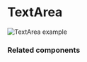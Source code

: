 # TextArea

![TextArea example](public/assets/overview-text-area.webp)

### Related components
<RelatedComponentList>
  <RelatedComponent
    title="TextInput"
    description="Use if the text to be filled in usually takes up a single line."
    href="/components/text-input"
  />
</RelatedComponentList>